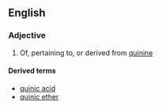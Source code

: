 ==English==

===Adjective===
{{en-adj|-}}

# Of, pertaining to, or derived from [[quinine]]

====Derived terms====
*[[quinic acid]]
*[[quinic ether]]
